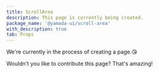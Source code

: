 ```yaml
---
title: ScrollArea
description: This page is currently being created.
package_name: '@yamada-ui/scroll-area'
with_description: true
tab: Props
---
```


We're currently in the process of creating a page.😘

Wouldn't you like to contribute this page? That's amazing!

